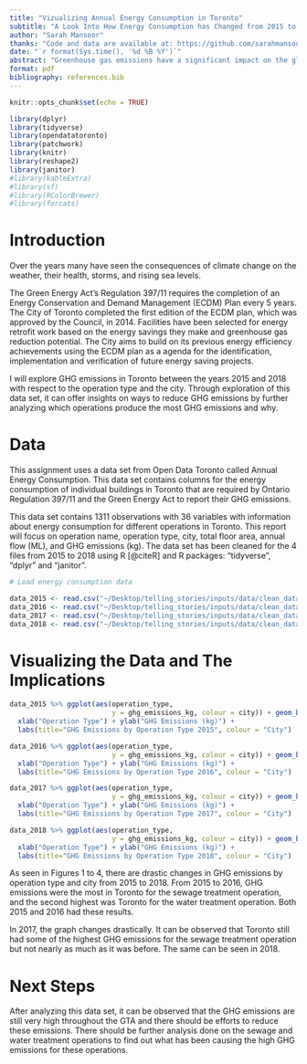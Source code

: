```yaml
---
title: "Vizualizing Annual Energy Consumption in Toronto"
subtitle: "A Look Into How Energy Consumption has Changed from 2015 to 2018 "
author: "Sarah Mansoor"
thanks: "Code and data are available at: https://github.com/sarahmansoorr/telling_stories"
date: "`r format(Sys.time(), '%d %B %Y')`"
abstract: "Greenhouse gas emissions have a significant impact on the global climate and are a key factor in climate change. This paper aims to examine the greenhouse gas emissions in Toronto and their change between the years 2011 and 2018. I examine the data to find that there have been less GHG emissions from 2015 to 2018 in Toronto."
format: pdf
bibliography: references.bib
---
```


```r
knitr::opts_chunk$set(echo = TRUE)

library(dplyr)
library(tidyverse)
library(opendatatoronto)
library(patchwork)
library(knitr)
library(reshape2)
library(janitor)
#library(kableExtra)
#library(sf)
#library(RColorBrewer)
#library(forcats)
```

# Introduction

Over the years many have seen the consequences of climate change on the weather, their health, storms, and rising sea levels.

The Green Energy Act's Regulation 397/11 requires the completion of an Energy Conservation and Demand Management (ECDM) Plan every 5 years. The City of Toronto completed the first edition of the ECDM plan, which was approved by the Council, in 2014. Facilities have been selected for energy retrofit work based on the energy savings they make and greenhouse gas reduction potential. The City aims to build on its previous energy efficiency achievements using the ECDM plan as a agenda for the identification, implementation and verification of future energy saving projects.

I will explore GHG emissions in Toronto between the years 2015 and 2018 with respect to the operation type and the city. Through exploration of this data set, it can offer insights on ways to reduce GHG emissions by further analyzing which operations produce the most GHG emissions and why.

\pagebreak

# Data

This assignment uses a data set from Open Data Toronto called Annual Energy Consumption. This data set contains columns for the energy consumption of individual buildings in Toronto that are required by Ontario Regulation 397/11 and the Green Energy Act to report their GHG emissions.

This data set contains 1311 observations with 36 variables with information about energy consumption for different operations in Toronto. This report will focus on operation name, operation type, city, total floor area, annual flow (ML), and GHG emissions (kg). The data set has been cleaned for the 4 files from 2015 to 2018 using R [@citeR] and R packages: "tidyverse", "dplyr" and "janitor".

```r

# Load energy consumption data

data_2015 <- read.csv("~/Desktop/telling_stories/inputs/data/clean_data_2015.csv")
data_2016 <- read.csv("~/Desktop/telling_stories/inputs/data/clean_data_2016.csv") 
data_2017 <- read.csv("~/Desktop/telling_stories/inputs/data/clean_data_2017.csv")
data_2018 <- read.csv("~/Desktop/telling_stories/inputs/data/clean_data_2018.csv")
```

# Visualizing the Data and The Implications

```r

data_2015 %>% ggplot(aes(operation_type, 
                         y = ghg_emissions_kg, colour = city)) + geom_boxplot() +
  xlab("Operation Type") + ylab("GHG Emissions (kg)") + 
  labs(title="GHG Emissions by Operation Type 2015", colour = "City")
```

```r

data_2016 %>% ggplot(aes(operation_type, 
                         y = ghg_emissions_kg, colour = city)) + geom_boxplot() +
  xlab("Operation Type") + ylab("GHG Emissions (kg)") + 
  labs(title="GHG Emissions by Operation Type 2016", colour = "City")
```

```r

data_2017 %>% ggplot(aes(operation_type, 
                         y = ghg_emissions_kg, colour = city)) + geom_boxplot() +
  xlab("Operation Type") + ylab("GHG Emissions (kg)") + 
  labs(title="GHG Emissions by Operation Type 2017", colour = "City")
```

```r

data_2018 %>% ggplot(aes(operation_type, 
                         y = ghg_emissions_kg, colour = city)) + geom_boxplot() +
  xlab("Operation Type") + ylab("GHG Emissions (kg)") + 
  labs(title="GHG Emissions by Operation Type 2018", colour = "City")
```

As seen in Figures 1 to 4, there are drastic changes in GHG emissions by operation type and city from 2015 to 2018. From 2015 to 2016, GHG emissions were the most in Toronto for the sewage treatment operation, and the second highest was Toronto for the water treatment operation. Both 2015 and 2016 had these results.

In 2017, the graph changes drastically. It can be observed that Toronto still had some of the highest GHG emissions for the sewage treatment operation but not nearly as much as it was before. The same can be seen in 2018.

# Next Steps

After analyzing this data set, it can be observed that the GHG emissions are still very high throughout the GTA and there should be efforts to reduce these emissions. There should be further analysis done on the sewage and water treatment operations to find out what has been causing the high GHG emissions for these operations.
